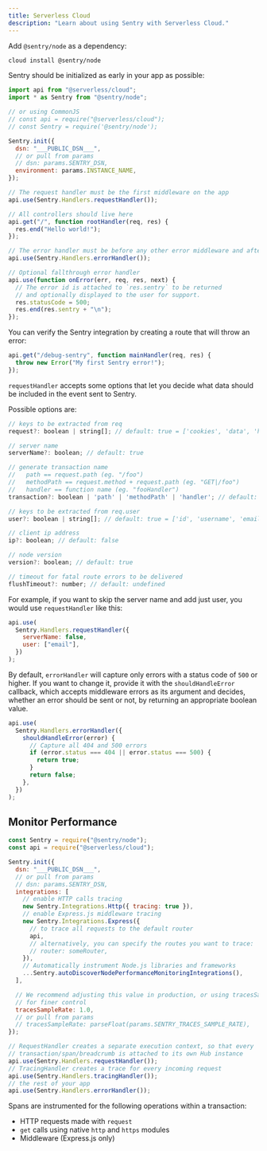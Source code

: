 ```yaml
---
title: Serverless Cloud
description: "Learn about using Sentry with Serverless Cloud."
---
```


Add `@sentry/node` as a dependency:

```bash {tabTitle:npm}
cloud install @sentry/node
```

Sentry should be initialized as early in your app as possible:

```javascript
import api from "@serverless/cloud";
import * as Sentry from "@sentry/node";

// or using CommonJS
// const api = require("@serverless/cloud");
// const Sentry = require('@sentry/node');

Sentry.init({
  dsn: "___PUBLIC_DSN___",
  // or pull from params
  // dsn: params.SENTRY_DSN,
  environment: params.INSTANCE_NAME,
});

// The request handler must be the first middleware on the app
api.use(Sentry.Handlers.requestHandler());

// All controllers should live here
api.get("/", function rootHandler(req, res) {
  res.end("Hello world!");
});

// The error handler must be before any other error middleware and after all controllers
api.use(Sentry.Handlers.errorHandler());

// Optional fallthrough error handler
api.use(function onError(err, req, res, next) {
  // The error id is attached to `res.sentry` to be returned
  // and optionally displayed to the user for support.
  res.statusCode = 500;
  res.end(res.sentry + "\n");
});
```

You can verify the Sentry integration by creating a route that will throw an error:

```javascript
api.get("/debug-sentry", function mainHandler(req, res) {
  throw new Error("My first Sentry error!");
});
```

`requestHandler` accepts some options that let you decide what data should be included in the event sent to Sentry.

Possible options are:

```javascript
// keys to be extracted from req
request?: boolean | string[]; // default: true = ['cookies', 'data', 'headers', 'method', 'query_string', 'url']

// server name
serverName?: boolean; // default: true

// generate transaction name
//   path == request.path (eg. "/foo")
//   methodPath == request.method + request.path (eg. "GET|/foo")
//   handler == function name (eg. "fooHandler")
transaction?: boolean | 'path' | 'methodPath' | 'handler'; // default: true = 'methodPath'

// keys to be extracted from req.user
user?: boolean | string[]; // default: true = ['id', 'username', 'email']

// client ip address
ip?: boolean; // default: false

// node version
version?: boolean; // default: true

// timeout for fatal route errors to be delivered
flushTimeout?: number; // default: undefined
```

For example, if you want to skip the server name and add just user, you would use `requestHandler` like this:

```javascript
api.use(
  Sentry.Handlers.requestHandler({
    serverName: false,
    user: ["email"],
  })
);
```

By default, `errorHandler` will capture only errors with a status code of `500` or higher. If you want to change it, provide it with the `shouldHandleError` callback, which accepts middleware errors as its argument and decides, whether an error should be sent or not, by returning an appropriate boolean value.

```javascript
api.use(
  Sentry.Handlers.errorHandler({
    shouldHandleError(error) {
      // Capture all 404 and 500 errors
      if (error.status === 404 || error.status === 500) {
        return true;
      }
      return false;
    },
  })
);
```

## Monitor Performance

```javascript
const Sentry = require("@sentry/node");
const api = require("@serverless/cloud");

Sentry.init({
  dsn: "___PUBLIC_DSN___",
  // or pull from params
  // dsn: params.SENTRY_DSN,
  integrations: [
    // enable HTTP calls tracing
    new Sentry.Integrations.Http({ tracing: true }),
    // enable Express.js middleware tracing
    new Sentry.Integrations.Express({
      // to trace all requests to the default router
      api,
      // alternatively, you can specify the routes you want to trace:
      // router: someRouter,
    }),
    // Automatically instrument Node.js libraries and frameworks
    ...Sentry.autoDiscoverNodePerformanceMonitoringIntegrations(),
  ],

  // We recommend adjusting this value in production, or using tracesSampler
  // for finer control
  tracesSampleRate: 1.0,
  // or pull from params
  // tracesSampleRate: parseFloat(params.SENTRY_TRACES_SAMPLE_RATE),
});

// RequestHandler creates a separate execution context, so that every
// transaction/span/breadcrumb is attached to its own Hub instance
api.use(Sentry.Handlers.requestHandler());
// TracingHandler creates a trace for every incoming request
api.use(Sentry.Handlers.tracingHandler());
// the rest of your app
api.use(Sentry.Handlers.errorHandler());
```

Spans are instrumented for the following operations within a transaction:

- HTTP requests made with `request`
- `get` calls using native `http` and `https` modules
- Middleware (Express.js only)
